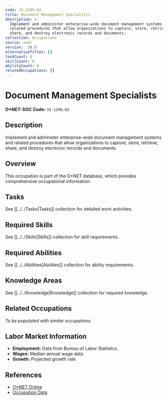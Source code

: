 ```yaml
---
code: 15-1299.03
title: Document Management Specialists
description: >-
  Implement and administer enterprise-wide document management systems and
  related procedures that allow organizations to capture, store, retrieve,
  share, and destroy electronic records and documents.
collection: Occupations
source: onet
version: '30.0'
alternativeTitles: []
taskCount: 0
skillCount: 0
abilityCount: 0
relatedOccupations: []
---
```

# Document Management Specialists

**O*NET-SOC Code:** `15-1299.03`

## Description

Implement and administer enterprise-wide document management systems and related procedures that allow organizations to capture, store, retrieve, share, and destroy electronic records and documents.

## Overview

This occupation is part of the O*NET database, which provides comprehensive occupational information.

## Tasks

See [[../../Tasks|Tasks]] collection for detailed work activities.

## Required Skills

See [[../../Skills|Skills]] collection for skill requirements.

## Required Abilities

See [[../../Abilities|Abilities]] collection for ability requirements.

## Knowledge Areas

See [[../../Knowledge|Knowledge]] collection for required knowledge.

## Related Occupations

*To be populated with similar occupations*

## Labor Market Information

- **Employment:** Data from Bureau of Labor Statistics
- **Wages:** Median annual wage data
- **Growth:** Projected growth rate

## References

- [O*NET Online](https://www.onetonline.org/link/summary/15-1299.03)
- [Occupation Data](https://www.onetcenter.org/)
